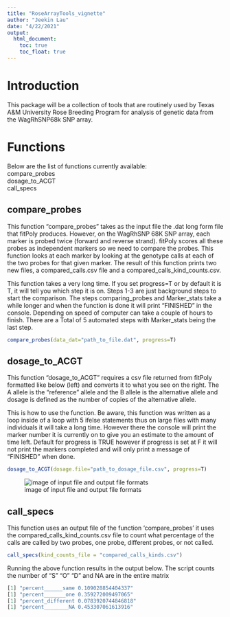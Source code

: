 ```yaml
---
title: "RoseArrayTools_vignette"
author: "Jeekin Lau"
date: "4/22/2021"
output:   
  html_document:
    toc: true
    toc_float: true
---
```



# Introduction
This package will be a collection of tools that are routinely used by Texas A&M University Rose Breeding Program for analysis of genetic data from the WagRhSNP68k SNP array.

# Functions
Below are the list of functions currently available:   
compare_probes   
dosage_to_ACGT   
call_specs   

## compare_probes
This function "compare_probes" takes as the input file the .dat long form file that fitPoly produces. However, on the WagRhSNP 68K SNP array, each marker is probed twice (forward and reverse strand). fitPoly scores all these probes as independent markers so we need to compare the probes. This function looks at each marker by looking at the genotype calls at each of the two probes for that given marker. The result of this function prints two new files, a compared_calls.csv file and a compared_calls_kind_counts.csv. 

This function takes a very long time. If you set progress=T or by default it is T, it will tell you which step it is on. Steps 1-3 are just background steps to start the comparison.  The steps comparing_probes and Marker_stats take a while longer and when the function is done it will print "FINISHED" in the console. Depending on speed of computer can take a couple of hours to finish. There are a Total of 5 automated steps with Marker_stats being the last step.

```r
compare_probes(data_dat="path_to_file.dat", progress=T)
```

## dosage_to_ACGT
This function "dosage_to_ACGT" requires a csv file returned from fitPoly formatted like below (left) and converts it to what you see on the right. The A allele is the "reference" allele and the B allele is the alternative allele and dosage is defined as the number of copies of the alternative allele.

This is how to use the function. Be aware, this function was written as a loop inside of a loop with 5 ifelse statements thus on large files with many individuals it will take a long time. However there the console will print the marker number it is currently on to give you an estimate to the amount of time left. Default for progress is TRUE however if progress is set at F it will not print the markers completed and will only print a message of "FINISHED" when done.

```r
dosage_to_ACGT(dosage.file="path_to_dosage_file.csv", progress=T)
```


![image of input file and output file formats](C:/Users/Jeekin/Dropbox/Projects/R_Packages/Dosage_to_ACGT/DoseToACGT/Screenshot 2021-04-02 151131.png)

## call_specs
This function uses an output file of the function 'compare_probes' it uses the compared_calls_kind_counts.csv file to count what percentage of the calls are called by two probes, one probe, different probes, or not called. 

```r
call_specs(kind_counts_file = "compared_calls_kinds.csv")
```
Running the above function results in the output below. The script counts the number of  "S" "O" "D" and NA are in the entire matrix
```r
[1] "percent______same 0.109028854404337"
[1] "percent_______one 0.359272009497065"
[1] "percent_different 0.0783920744846818"
[1] "percent________NA 0.453307061613916"
```
